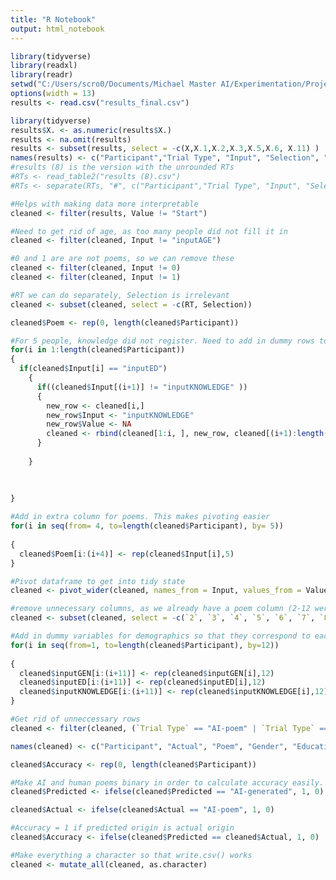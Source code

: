 ---
title: "R Notebook"
output: html_notebook
---


```{r}
library(tidyverse)
library(readxl)
library(readr)
setwd("C:/Users/scro0/Documents/Michael Master AI/Experimentation/Project")
options(width = 13)
results <- read.csv("results_final.csv")

```

```{r}
library(tidyverse)
results$X. <- as.numeric(results$X.)
results <- na.omit(results)
results <- subset(results, select = -c(X,X.1,X.2,X.3,X.5,X.6, X.11) )
names(results) <- c("Participant","Trial Type", "Input", "Selection", "Value", "RT")
#results (8) is the version with the unrounded RTs
#RTs <- read_table2("results (8).csv")
#RTs <- separate(RTs, "#", c("Participant","Trial Type", "Input", "Selection", "Value", "dhdhd", "dss", "eueue", "tsts","ddhhdhd", "fhfh", "RT"), sep = ",")


```


```{r}
#Helps with making data more interpretable
cleaned <- filter(results, Value != "Start")

#Need to get rid of age, as too many people did not fill it in
cleaned <- filter(cleaned, Input != "inputAGE")

#0 and 1 are are not poems, so we can remove these
cleaned <- filter(cleaned, Input != 0)
cleaned <- filter(cleaned, Input != 1)

#RT we can do separately, Selection is irrelevant
cleaned <- subset(cleaned, select = -c(RT, Selection))

cleaned$Poem <- rep(0, length(cleaned$Participant))
```

```{r}

#For 5 people, knowledge did not register. Need to add in dummy rows to make sure that the next bit of code works properly
for(i in 1:length(cleaned$Participant))
{
  if(cleaned$Input[i] == "inputED")
    {
      if((cleaned$Input[(i+1)] != "inputKNOWLEDGE" ))
      {
        new_row <- cleaned[i,]
        new_row$Input <- "inputKNOWLEDGE"
        new_row$Value <- NA
        cleaned <- rbind(cleaned[1:i, ], new_row, cleaned[(i+1):length(cleaned$Participant), ])
      }
        
    }
      
  
  
}
```

```{r}

#Add in extra column for poems. This makes pivoting easier
for(i in seq(from= 4, to=length(cleaned$Participant), by= 5))
     
{
  cleaned$Poem[i:(i+4)] <- rep(cleaned$Input[i],5)
}

```
```{r}
#Pivot dataframe to get into tidy state
cleaned <- pivot_wider(cleaned, names_from = Input, values_from = Value)
```

```{r}
#remove unnecessary columns, as we already have a poem column (2-12 were poems)
cleaned <- subset(cleaned, select = -c(`2`, `3`, `4`, `5`, `6`, `7`, `8`, `9`,`10`, `11`, `12`))
```


```{r}
#Add in dummy variables for demographics so that they correspond to each row per participant.
for(i in seq(from=1, to=length(cleaned$Participant), by=12))
     
{
  cleaned$inputGEN[i:(i+11)] <- rep(cleaned$inputGEN[i],12)
  cleaned$inputED[i:(i+11)] <- rep(cleaned$inputED[i],12)
  cleaned$inputKNOWLEDGE[i:(i+11)] <- rep(cleaned$inputKNOWLEDGE[i],12)
}

```







```{r}
#Get rid of unneccessary rows
cleaned <- filter(cleaned, (`Trial Type` == "AI-poem" | `Trial Type` == "Human-poem"))
```



```{r}
names(cleaned) <- c("Participant", "Actual", "Poem", "Gender", "Education", "Knowledge", "Predicted", "Confidence", "Read poem")

cleaned$Accuracy <- rep(0, length(cleaned$Participant))


```


```{r}
#Make AI and human poems binary in order to calculate accuracy easily. 1 is AI, 0 is human
cleaned$Predicted <- ifelse(cleaned$Predicted == "AI-generated", 1, 0)
```
```{r}
cleaned$Actual <- ifelse(cleaned$Actual == "AI-poem", 1, 0)
```
```{r}
#Accuracy = 1 if predicted origin is actual origin
cleaned$Accuracy <- ifelse(cleaned$Predicted == cleaned$Actual, 1, 0)
```


```{r}
#Make everything a character so that write.csv() works
cleaned <- mutate_all(cleaned, as.character)
```




